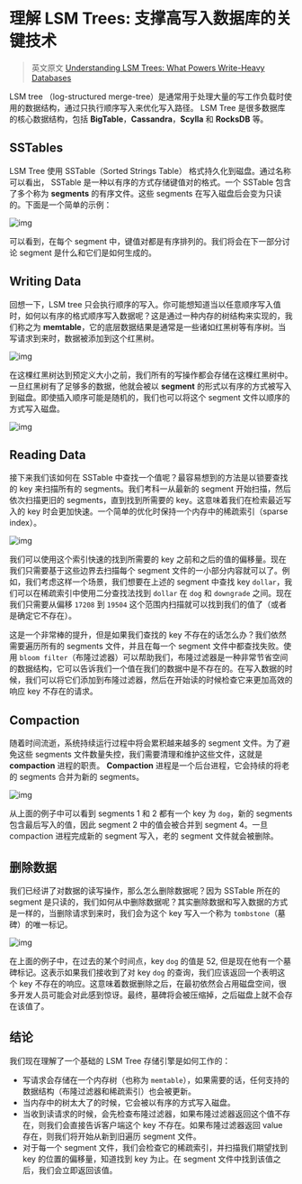 # 理解 LSM Trees: 支撑高写入数据库的关键技术

> 英文原文 [Understanding LSM Trees: What Powers Write-Heavy Databases](https://yetanotherdevblog.com/lsm/)

LSM tree （log-structured merge-tree）是通常用于处理大量的写工作负载时使用的数据结构，通过只执行顺序写入来优化写入路径。 LSM Tree 是很多数据库的核心数据结构，包括 **BigTable**，**Cassandra**，**Scylla** 和 **RocksDB** 等。

## SSTables

LSM Tree 使用 SSTable（Sorted Strings Table） 格式持久化到磁盘。通过名称可以看出， SSTable 是一种以有序的方式存储键值对的格式。一个 SSTable 包含了多个称为 **segments** 的有序文件。这些 segments 在写入磁盘后会变为只读的。下面是一个简单的示例：

![img](https://raw.githubusercontent.com/mylxsw/gallery/main/output-onlinepngtools--3-.png)

可以看到，在每个 segment 中，键值对都是有序排列的。我们将会在下一部分讨论 segment 是什么和它们是如何生成的。

## Writing Data

回想一下，LSM tree 只会执行顺序的写入。你可能想知道当以任意顺序写入值时，如何以有序的格式顺序写入数据呢？这是通过一种内存的树结构来实现的，我们称之为 **memtable**，它的底层数据结果是通常是一些诸如红黑树等有序树。当写请求到来时，数据被添加到这个红黑树。

![img](https://raw.githubusercontent.com/mylxsw/gallery/main/output-onlinepngtools--4-.png)

在这棵红黑树达到预定义大小之前，我们所有的写操作都会存储在这棵红黑树中。一旦红黑树有了足够多的数据，他就会被以 **segment** 的形式以有序的方式被写入到磁盘。即使插入顺序可能是随机的，我们也可以将这个 segment 文件以顺序的方式写入磁盘。

![img](https://raw.githubusercontent.com/mylxsw/gallery/main/output-onlinepngtools--5-.png)

## Reading Data

接下来我们该如何在 SSTable 中查找一个值呢？最容易想到的方法是以锁要查找的 key 来扫描所有的 segments。我们考科一从最新的 segment 开始扫描，然后依次扫描更旧的 segments，直到找到所需要的 key。这意味着我们在检索最近写入的 key 时会更加快速。一个简单的优化时保持一个内存中的稀疏索引（sparse index）。

![img](https://raw.githubusercontent.com/mylxsw/gallery/main/output-onlinepngtools--6-.png)

我们可以使用这个索引快速的找到所需要的 key 之前和之后的值的偏移量。现在我们只需要基于这些边界去扫描每个 segment 文件的一小部分内容就可以了。例如，我们考虑这样一个场景，我们想要在上述的 segment 中查找 key  `dollar`，我们可以在稀疏索引中使用二分查找法找到 `dollar` 在 `dog` 和 `downgrade` 之间。现在我们只需要从偏移 `17208` 到 `19504` 这个范围内扫描就可以找到我们的值了（或者是确定它不存在）。

这是一个非常棒的提升，但是如果我们查找的 key 不存在的话怎么办？我们依然需要遍历所有的 segments 文件，并且在每一个 segment 文件中都查找失败。使用 `bloom filter`（布隆过滤器）可以帮助我们，布隆过滤器是一种非常节省空间的数据结构，它可以告诉我们一个值在我们的数据中是不存在的。在写入数据的时候，我们可以将它们添加到布隆过滤器，然后在开始读的时候检查它来更加高效的响应 key 不存在的请求。

## Compaction

随着时间流逝，系统持续运行过程中将会累积越来越多的 segment 文件。为了避免这些 segments 文件数量失控，我们需要清理和维护这些文件，这就是 **compaction** 进程的职责。 **Compaction** 进程是一个后台进程，它会持续的将老的 segments 合并为新的 segments。

![img](https://raw.githubusercontent.com/mylxsw/gallery/main/output-onlinepngtools--7-.png)

从上面的例子中可以看到 segments 1 和 2 都有一个 key 为 `dog`，新的 segments 包含最后写入的值，因此 segment 2 中的值会被合并到 segment 4。一旦 compaction 进程完成新的 segment 写入，老的 segment 文件就会被删除。

## 删除数据

我们已经讲了对数据的读写操作，那么怎么删除数据呢？因为 SSTable 所在的 segment 是只读的，我们如何从中删除数据呢？其实删除数据和写入数据的方式是一样的，当删除请求到来时，我们会为这个 key 写入一个称为 `tombstone`（墓碑）的唯一标记。

![img](https://raw.githubusercontent.com/mylxsw/gallery/main/output-onlinepngtools--8-.png)

在上面的例子中，在过去的某个时间点，key `dog` 的值是 52, 但是现在他有一个墓碑标记。这表示如果我们接收到了对 key `dog` 的查询，我们应该返回一个表明这个 key 不存在的响应。这意味着数据删除之后，在最初依然会占用磁盘空间，很多开发人员可能会对此感到惊讶。最终，墓碑将会被压缩掉，之后磁盘上就不会存在该值了。

## 结论

我们现在理解了一个基础的 LSM Tree 存储引擎是如何工作的：

- 写请求会存储在一个内存树（也称为 `memtable`），如果需要的话，任何支持的数据结构（布隆过滤器和稀疏索引）也会被更新。
- 当内存中的树太大了的时候，它会被以有序的方式写入磁盘。
- 当收到读请求的时候，会先检查布隆过滤器，如果布隆过滤器返回这个值不存在，则我们会直接告诉客户端这个 key 不存在。如果布隆过滤器返回 value 存在，则我们将开始从新到旧遍历 segment 文件。
- 对于每一个 segment 文件，我们会检查它的稀疏索引，并扫描我们期望找到 key 的位置的偏移量，知道找到 key 为止。在 segment 文件中找到该值之后，我们会立即返回该值。